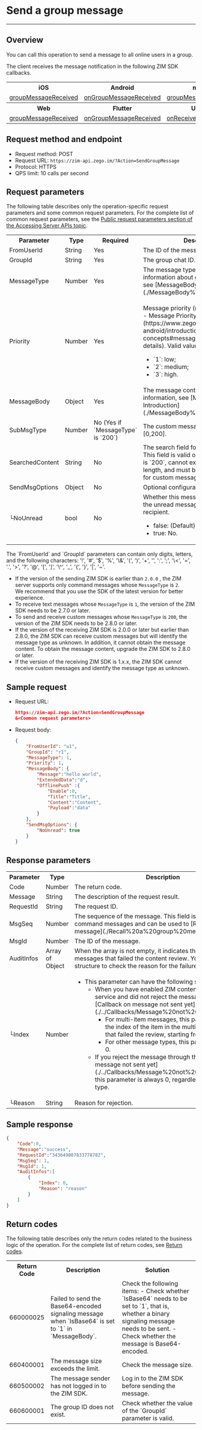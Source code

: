 # Send a group message

---

## Overview

You can call this operation to send a message to all online users in a group.

The client receives the message notification in the following ZIM SDK callbacks.

<table>

<tbody><tr>
<th>iOS</th>
<th>Android</th>
<th>macOS</th>
<th>Windows</th>
</tr>
<tr>
<td><a href="https://docs.zegocloud.com/article/api?doc=zim_API~objective-c_ios~protocol~ZIMEventHandler#zim-group-message-received-info-from-group-id" target="_blank" rel="noopener">groupMessageReceived</a></td>
<td><a href="https://docs.zegocloud.com/article/api?doc=zim_API~java_android~class~ZIMEventHandler#on-group-message-received" target="_blank" rel="noopener">onGroupMessageReceived</a></td>
<td><a href="https://docs.zegocloud.com/article/api?doc=zim_API~objective-c_macos~protocol~ZIMEventHandler#zim-group-message-received-info-from-group-id" target="_blank" rel="noopener">groupMessageReceived</a></td>
<td><a href="https://docs.zegocloud.com/article/api?doc=zim_API~cpp_windows~class~ZIMEventHandler#on-group-message-received" target="_blank" rel="noopener">onGroupMessageReceived</a></td>
</tr>
<tr>
<th>Web</th>
<th>Flutter</th>
<th>Unity3D</th>
<th>React Native</th>
</tr>
<tr>
<td><a href="https://docs.zegocloud.com/article/api?doc=zim_API~javascript_web~interface~ZIMEventHandler#group-message-received" target="_blank" rel="noopener">groupMessageReceived</a></td>
<td><a href="https://pub.dev/documentation/zego_zim/latest/zego_zim/ZIMEventHandler/onGroupMessageReceived.html" target="_blank" rel="noopener">onGroupMessageReceived</a></td>
<td><a href="https://docs.zegocloud.com/article/api?doc=zim_API~cs_unity3d~class~ZIMEventHandler#on-receive-group-message" target="_blank" rel="noopener">onReceiveGroupMessage</a></td>
<td><a href="https://docs.zegocloud.com/article/api?doc=zim_API~javascript_react-native~interface~ZIMEventHandler#group-message-received" target="_blank" rel="noopener">groupMessageReceived</a></td>
</tr>
</tbody></table>

## Request method and endpoint

- Request method: POST
- Request URL: `https://zim-api.zego.im/?Action=SendGroupMessage`
- Protocol: HTTPS
- QPS limit: 10 calls per second

## Request parameters

The following table describes only the operation-specific request parameters and some common request parameters. For the complete list of common request parameters, see the [Public request parameters section of the Accessing Server APIs topic](../Accessing%20Server%20APIs.mdx#public-parameters).

<table>

<tbody><tr>
<th>Parameter</th>
<th>Type</th>
<th>Required</th>
<th>Description</th>
</tr>
<tr>
<td>FromUserId</td>
<td>String</td>
<td>Yes</td>
<td>The ID of the message sender.</td>
</tr>
<tr>
<td>GroupId</td>
<td>String</td>
<td>Yes</td>
<td>The group chat ID.</td>
</tr>
<tr>
<td>MessageType</td>
<td>Number</td>
<td>Yes</td>
<td>The message type. For more information about group message types, see [MessageBody Introduction](./MessageBody%20Introduction.mdx).</td>
</tr>
<tr>
<td>Priority</td>
<td>Number</td>
<td>Yes</td>
<td><p>Message priority (read [Basic Concepts - Message Priority](https://www.zegocloud.com/docs/zim-android/introduction/basic-concepts#message-priority) for details). Valid values:</p><ul><li>`1`: low;</li><li>`2`: medium;</li><li>`3`: high.</li></ul></td>
</tr>
<tr>
<td>MessageBody</td>
<td>Object</td>
<td>Yes</td>
<td>The message content. For more information, see [MessageBody Introduction](./MessageBody%20Introduction.mdx).</td>
</tr>
<tr>
<td>SubMsgType</td>
<td>Number</td>
<td>No (Yes if `MessageType` is `200`)</td>
<td>The custom message type. Value range: [0,200].</td>
</tr>
<tr>
<td>SearchedContent</td>
<td>String</td>
<td>No</td>
<td>The search field for a custom message. This field is valid only if `MessageType` is `200`, cannot exceed 64 bytes in length, and must be specified to search for custom messages in the client.</td>
</tr>
<tr>
<td>SendMsgOptions</td>
<td>Object</td>
<td>No</td>
<td>Optional configuration.</td>
</tr>
<tr>
<td>└NoUnread</td>
<td>bool</td>
<td>No</td>
<td>Whether this message will increment the unread message count for the recipient.<ul><li>false: (Default) Yes.</li><li>true: No.</li></ul></td>
</tr>
</tbody></table>

<Note title="Note">
The `FromUserId` and `GroupId` parameters can contain only digits, letters, and the following characters: '!', '#', '$', '%', '\&', '(', ')', '+', '', ':', ';', '\<', '=', '.', '>', '?', '@', '[', ']', '\^', '_', '{', '}', '|', '~'.
</Note>

<Note title="Note">

- If the version of the sending ZIM SDK is earlier than `2.0.0` , the ZIM server supports only command messages whose `MessageType` is `2`.   
We recommend that you use the SDK of the latest version for better experience.
- To receive text messages whose `MessageType` is `1`, the version of the ZIM SDK needs to be 2.7.0 or later.
- To send and receive custom messages whose `MessageType` is `200`, the version of the ZIM SDK needs to be 2.8.0 or later.
- If the version of the receiving ZIM SDK is 2.0.0 or later but earlier than 2.8.0, the ZIM SDK can receive custom messages but will identify the message type as unknown. In addition, it cannot obtain the message content. To obtain the message content, upgrade the ZIM SDK to 2.8.0 or later.
- If the version of the receiving ZIM SDK is 1.x.x, the ZIM SDK cannot receive custom messages and identify the message type as unknown.
</Note>

## Sample request

- Request URL:
  
    ```json
    https://zim-api.zego.im/?Action=SendGroupMessage
    &<Common request parameters>
    ```

- Request body:
  
    ```json
    {
        "FromUserId": "u1",
        "GroupId": "r1",
        "MessageType": 1,
        "Priority": 1,
        "MessageBody": {
            "Message":"hello world",
            "ExtendedData":"d",
            "OfflinePush" :{
                "Enable":0,
                "Title":"Title",
                "Content":"Content",
                "Payload":"data"
            }
        },
        "SendMsgOptions": {
            "NoUnread": true
        }
    }
    ```

## Response parameters

<table>

<tbody><tr>
<th>Parameter</th>
<th>Type</th>
<th>Description</th>
</tr>
<tr>
<td>Code</td>
<td>Number</td>
<td>The return code.</td>
</tr>
<tr>
<td>Message</td>
<td>String</td>
<td>The description of the request result.</td>
</tr>
<tr>
<td>RequestId</td>
<td>String</td>
<td>The request ID.</td>
</tr>
<tr>
<td>MsgSeq</td>
<td>Number</td>
<td>The sequence of the message. This field is empty for command messages and can be used to [Recall a group message](./Recall%20a%20group%20message.mdx).</td>
</tr>
<tr>
<td>MsgId</td>
<td>Number</td>
<td>The ID of the message.</td>
</tr>
<tr>
<td>AuditInfos</td>
<td>Array of Object</td>
<td>When the array is not empty, it indicates that there are messages that failed the content review. You can use this structure to check the reason for the failure.</td>
</tr>
<tr>
<td>└Index</td>
<td>Number</td>
<td><ul><li>This parameter can have the following situations:<ul><li>When you have enabled ZIM content moderation service and did not reject the message through the [Callback on message not sent yet](./../Callbacks/Message%20not%20sent%20yet.mdx): <ul><li>For multi-item messages, this parameter indicates the index of the item in the multi-item message that failed the review, starting from 0.</li><li>For other message types, this parameter is always 0.</li></ul></li><li>If you reject the message through the [Callback on message not sent yet](./../Callbacks/Message%20not%20sent%20yet.mdx), this parameter is always 0, regardless of the message type.</li></ul></li></ul></td>
</tr>
<tr>
<td>└Reason</td>
<td>String</td>
<td>Reason for rejection.</td>
</tr>
</tbody></table>

## Sample response

```json
{
    "Code":0,
    "Message":"success",
    "RequestId":"343649807833778782",
    "MsgSeq": 1,
    "MsgId": 1,
    "AuditInfos":[
        {
            "Index": 0,
            "Reason": "reason"
        }
    ] 
}
```

## Return codes

The following table describes only the return codes related to the business logic of the operation. For the complete list of return codes, see [Return codes](./../Return%20codes.mdx).

<table>
  <tbody><tr>
    <th>Return Code</th>
    <th>Description</th>
    <th>Solution</th>
  </tr>
  <tr>
   <td>660000025</td>
   <td>Failed to send the Base64-encoded signaling message when `IsBase64` is set to `1` in `MessageBody`.</td>
   <td>Check the following items: - Check whether `IsBase64` needs to be set to `1`, that is, whether a binary signaling message needs to be sent. - Check whether the message is Base64-encoded.</td>
  </tr>
  <tr>
    <td>660400001</td>
    <td>The message size exceeds the limit.</td>
    <td>Check the message size.</td>
  </tr>
  <tr>
    <td>660500002</td>
    <td>The message sender has not logged in to the ZIM SDK.</td>
    <td>Log in to the ZIM SDK before sending the message.</td>
  </tr>
  <tr>
    <td>660600001</td>
    <td>The group ID does not exist.</td>
    <td>Check whether the value of the `GroupId` parameter is valid.</td>
  </tr>
</tbody></table>
